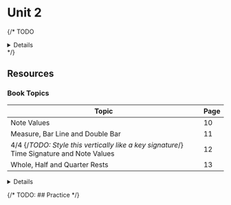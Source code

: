 
# Unit 2

{/* TODO
<Details summary="Learning Objectives">
  * **2.A:**
</Details> */}

## Resources

### Book Topics

| Topic                                                                                     | Page  |
|------------------------------------------------------------------------------------------ |------ |
| Note Values                                                                               | 10    |
| Measure, Bar Line and Double Bar                                                          | 11    |
| 4/4 {/*TODO: Style this vertically like a key signature*/} Time Signature and Note Values | 12    |
| Whole, Half and Quarter Rests                                                             | 13    |

<Details summary="Answer Key">
  <object type="application/pdf" data={Unit2AnswerKey} style={{width: '100%', height: '75vh'}}></object>
</Details>

{/* TODO: ## Practice */}